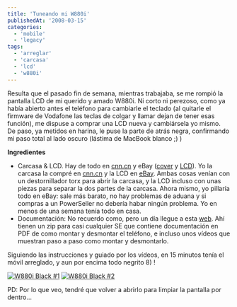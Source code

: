 ```yaml
---
title: 'Tuneando mi W880i'
publishedAt: '2008-03-15'
categories:
  - 'mobile'
  - 'legacy'
tags:
  - 'arreglar'
  - 'carcasa'
  - 'lcd'
  - 'w880i'
---
```


Resulta que el pasado fin de semana, mientras trabajaba, se me rompió la pantalla LCD de mi querido y amado W880i. Ni corto ni perezoso, como ya había abierto antes el teléfono para cambiarle el teclado (al quitarle el firmware de Vodafone las teclas de colgar y llamar dejan de tener esas función), me dispuse a comprar una LCD nueva y cambiársela yo mismo. De paso, ya metidos en harina, le puse la parte de atrás negra, confirmando mi paso total al lado oscuro (lástima de MacBook blanco ;) )

**Ingredientes**

- Carcasa & LCD. Hay de todo en [cnn.cn](http://cnn.cn/shop/) y eBay ([cover](http://search.ebay.com/search/search.dll?sofocus=bs&sbrftog=1&dfsp=32&catref=C6&from=R40&_trksid=m37&satitle=w880i+cover&sacat=-1%26catref%3DC6&sargn=-1%26saslc%3D2&sadis=200&fpos=ZIP%2FPostal&sabfmts=1&saobfmts=insif&ftrt=1&ftrv=1&saprclo=&saprchi=&fsop=32%26fsoo%3D2&fgtp=) y [LCD](http://search.ebay.com/search/search.dll?sofocus=bs&sbrftog=1&dfsp=32&catref=C6&from=R40&_trksid=m37&satitle=w880i+lcd&sacat=-1%26catref%3DC6&sargn=-1%26saslc%3D2&sadis=200&fpos=ZIP%2FPostal&sabfmts=1&saobfmts=insif&ftrt=1&ftrv=1&saprclo=&saprchi=&fsop=32%26fsoo%3D2&fgtp=)). Yo la carcasa la compré en [cnn.cn](http://cnn.cn/shop/sonyericsson-w880i-c-28_313.html) y la LCD en [eBay](http://cgi.ebay.com/ws/eBayISAPI.dll?ViewItem&item=290210098294&ssPageName=MERCOSI_VI_ROSI_PR4_PCN_BIX_Stores&refitem=300202541075&itemcount=4&refwidgetloc=closed_view_item&refwidgettype=osi_widget&_trksid=p284.m185&_trkparms=algo%3DSI%26its%3DI%252BIA%26itu%3DCR%252BIA%252BUCI%26otn%3D4%26ps%3D42). Ambas cosas venían con un destornillador torx para abrir la carcasa, y la LCD incluso con unas piezas para separar la dos partes de la carcasa. Ahora mismo, yo pillaría todo en eBay: sale más barato, no hay problemas de aduana y si compras a un PowerSeller no debería habar ningún problema. Yo en menos de una semana tenía todo en casa.
- Documentación: No recuerdo como, pero un día llegue a esta [web](http://www.mygsmindia.com/sallupat/page/index.php?dir=). Ahí tienen un zip para casi cualquier SE que contiene documentación en PDF de como montar y desmontar el teléfono, e incluso unos vídeos que muestran paso a paso como montar y desmontarlo.

Siguiendo las instrucciones y guiado por los vídeos, en 15 minutos tenía el móvil arreglado, y aun por encima todo negrito 8) !

[![W880i Black #1](https://farm3.static.flickr.com/2234/2334182816_f79ef5c622_m.jpg)](http://www.flickr.com/photos/ryck/2334182816/ 'W880i Black #1 by Richi, on Flickr') [![W880i Black #2](https://farm3.static.flickr.com/2004/2334174724_d24015e3c9_m.jpg)](http://www.flickr.com/photos/ryck/2334174724/ 'W880i Black #2 by Richi, on Flickr')

PD: Por lo que veo, tendré que volver a abrirlo para limpiar la pantalla por dentro...
